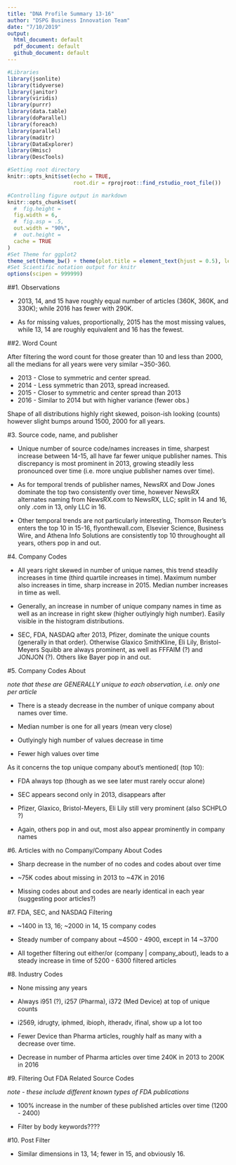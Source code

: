 ```yaml
---
title: "DNA Profile Summary 13-16"
author: "DSPG Business Innovation Team"
date: "7/10/2019"
output:
  html_document: default
  pdf_document: default
  github_document: default
---
```

  
```r
#Libraries
library(jsonlite)
library(tidyverse)
library(janitor)
library(viridis)
library(purrr)
library(data.table)
library(doParallel)
library(foreach)
library(parallel)
library(maditr)
library(DataExplorer)
library(Hmisc)
library(DescTools)

#Setting root directory
knitr::opts_knit$set(echo = TRUE,
                     root.dir = rprojroot::find_rstudio_root_file())

#Controlling figure output in markdown
knitr::opts_chunk$set(
  #  fig.height =   
  fig.width = 6,
  #  fig.asp = .5,
  out.width = "90%",
  #  out.height = 
  cache = TRUE
)
#Set Theme for ggplot2
theme_set(theme_bw() + theme(plot.title = element_text(hjust = 0.5), legend.position = "bottom"))
#Set Scientific notation output for knitr
options(scipen = 999999)
```


##1. Observations
  
* 2013, 14, and 15 have roughly equal number of articles (360K, 360K, and 330K); while 2016 has fewer with 290K.  
  
* As for missing values, proportionally, 2015 has the most missing values, while 13, 14 are roughly equivalent and 16 has the fewest.  

##2. Word Count

After filtering the word count for those greater than 10 and less than 2000, all the medians for all years were very similar ~350-360.  

* 2013 - Close to symmetric and center spread.  
* 2014 - Less symmetric than 2013, spread increased.  
* 2015 - Closer to symmetric and center spread than 2013
* 2016 - Similar to 2014 but with higher variance (fewer obs.)  

Shape of all distributions highly right skewed, poison-ish looking (counts) however slight bumps around 1500, 2000 for all years.  

#3. Source code, name, and publisher
  
* Unique number of source code/names increases in time, sharpest increase between 14-15, all have far fewer unique publisher names. This discrepancy is most prominent in 2013, growing steadily less pronounced over time (i.e. more unqiue publisher names over time).  
  
* As for temporal trends of publisher names, NewsRX and Dow Jones dominate the top two consistently over time, however NewsRX alternates naming from NewsRX.com to NewsRX, LLC; split in 14 and 16, only .com in 13, only LLC in 16.  
  
* Other temporal trends are not particularly interesting, Thomson Reuter's enters the top 10 in 15-16, flyonthewall.com, Elsevier Science, Business Wire, and Athena Info Solutions are consistently top 10 throughought all years, others pop in and out.  

#4. Company Codes  
  
* All years right skewed in number of unique names, this trend steadily increases in time (third quartile increases in time). Maximum number also increases in time, sharp increase in 2015. Median number increases in time as well.  
  
* Generally, an increase in number of unique company names in time as well as an increase in right skew (higher outlyingly high number). Easily visible in the histogram distributions.  
  
* SEC, FDA, NASDAQ after 2013, Pfizer, dominate the unique counts (generally in that order). Otherwise Glaxico SmithKline, Eli Lily, Bristol-Meyers Squibb are always prominent, as well as FFFAIM (?) and JONJON (?). Others like Bayer pop in and out.  

#5. Company Codes About  

*note that these are GENERALLY unique to each observation, i.e. only one per article*  

* There is a steady decrease in the number of unique company about names over time.  
  
* Median number is one for all years (mean very close)  

* Outlyingly high number of values decrease in time  

* Fewer high values over time  

As it concerns the top unique company about's mentioned( (top 10):  

* FDA always top (though as we see later must rarely occur alone)  

* SEC appears second only in 2013, disappears after  

* Pfizer, Glaxico, Bristol-Meyers, Eli Lily still very prominent (also SCHPLO ?)  

* Again, others pop in and out, most also appear prominently in company names  

#6. Articles with no Company/Company About Codes  

* Sharp decrease in the number of no codes and codes about over time  

* ~75K codes about missing in 2013 to ~47K in 2016  

* Missing codes about and codes are nearly identical in each year (suggesting poor articles?)  

#7. FDA, SEC, and NASDAQ Filtering  

* ~1400 in 13, 16; ~2000 in 14, 15 company codes

* Steady number of company about ~4500 - 4900, except in 14 ~3700  

* All together filtering out either/or (company | company_about), leads to a steady increase in time of 5200 - 6300 filtered articles  

#8. Industry Codes  

* None missing any years  

* Always i951 (?), i257 (Pharma), i372 (Med Device) at top of unique counts  

* i2569, idrugty, iphmed, ibioph, itheradv, ifinal, show up a lot too  

* Fewer Device than Pharma articles, roughly half as many with a decrease over time.  

* Decrease in number of Pharma articles over time 240K in 2013 to 200K in 2016  

#9. Filtering Out FDA Related Source Codes  

*note - these include different known types of FDA publications*  

* 100% increase in the number of these published articles over time (1200 - 2400)  

* Filter by body keywords????

#10. Post Filter  

* Similar dimensions in 13, 14; fewer in 15, and obviously 16.


